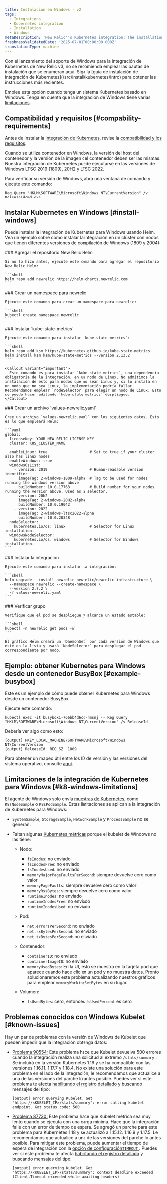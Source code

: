 ```yaml
---
title: Instalación en Windows - v2
tags:
  - Integrations
  - Kubernetes integration
  - Installation
  - Windows
metaDescription: 'New Relic''s Kubernetes integration: The installation of Kubernetes on Windows'
freshnessValidatedDate: '2025-07-01T00:00:00.000Z'
translationType: machine
---
```


<Callout title="importante">
  Con el lanzamiento del soporte de Windows para la integración de Kubernetes de New Relic v3, no se recomienda emplear las pautas de instalación que se enumeran aquí. Siga la [guía de instalación de integración de Kubernetes](/src/install/kubernetes/intro) para obtener las instrucciones más recientes.
</Callout>

Emplee esta opción cuando tenga un sistema Kubernetes basado en Windows. Tenga en cuenta que la integración de Windows tiene varias [limitaciones](#k8-windows-limitations).

## Compatibilidad y requisitos [#compability-requirements]

Antes de instalar la [integración de Kubernetes](/docs/integrations/kubernetes-integration/get-started/introduction-kubernetes-integration), revise la [compatibilidad y los requisitos](/docs/integrations/kubernetes-integration/get-started/kubernetes-integration-compatibility-requirements).

<Callout variant="important">
  Cuando se utiliza contenedor en Windows, la versión del host del contenedor y la versión de la imagen del contenedor deben ser las mismas. Nuestra integración de Kubernetes puede ejecutarse en las versiones de Windows LTSC 2019 (1809), 20H2 y LTSC 2022.
</Callout>

Para verificar su versión de Windows, abra una ventana de comando y ejecute este comando:

```shell
Reg Query "HKLM\SOFTWARE\Microsoft\Windows NT\CurrentVersion" /v
ReleaseIdcmd.exe
```

## Instalar Kubernetes en Windows [#install-windows]

Puede instalar la integración de Kubernetes para Windows usando Helm. Vea un ejemplo sobre cómo instalar la integración en un clúster con nodos que tienen diferentes versiones de compilación de Windows (1809 y 2004):

<Steps>
  <Step>
    ### Agregar el repositorio New Relic Helm

    Si no lo hizo antes, ejecute este comando para agregar el repositorio New Relic Helm:

    ```shell
    helm repo add newrelic https://helm-charts.newrelic.com
    ```
  </Step>

  <Step>
    ### Crear un namespace para newrelic

    Ejecute este comando para crear un namespace para newrelic:

    ```shell
    kubectl create namespace newrelic
    ```
  </Step>

  <Step>
    ### Instalar `kube-state-metrics`

    Ejecute este comando para instalar `kube-state-metrics`:

    ```shell
    helm repo add ksm https://kubernetes.github.io/kube-state-metrics
    helm install ksm ksm/kube-state-metrics --version 2.13.2
    ```

    <Callout variant="important">
      Este comando es para instalar `kube-state-metrics`, una dependencia obligatoria de la integración, en un nodo de Linux. No admitimos la instalación de esto para nodos que no sean Linux y, si lo instala en un nodo que no sea Linux, la implementación podría fallar. Recomendamos emplear `nodeSelector` para elegir un nodo de Linux. Esto se puede hacer editando `kube-state-metrics` despliegue.
    </Callout>
  </Step>

  <Step>
    ### Crear un archivo `values-newrelic.yaml`

    Cree un archivo `values-newrelic.yaml` con los siguientes datos. Esto es lo que empleará Helm:

    ```yaml
    global:
      licenseKey: YOUR_NEW_RELIC_LICENSE_KEY
      cluster: K8S_CLUSTER_NAME

      enableLinux: true                   # Set to true if your cluster also has linux nodes
      enableWindows: true
      windowsOsList:
        - version: 2019                   # Human-readable version identifier
          imageTag: 2-windows-1809-alpha  # Tag to be used for nodes running the windows version above
          buildNumber: 10.0.17763         # Build number for your nodes running the version above. Used as a selector.
        - version: 20h2
          imageTag: 2-windows-20H2-alpha
          buildNumber: 10.0.19042
        - version: 2022
          imageTag: 2-windows-ltsc2022-alpha
          buildNumber: 10.0.20348
      nodeSelector:
        kubernetes.io/os: linux           # Selector for Linux installation.
      windowsNodeSelector:
        kubernetes.io/os: windows         # Selector for Windows installation.
    ```
  </Step>

  <Step>
    ### Instalar la integración

    Ejecute este comando para instalar la integración:

    ```shell
    helm upgrade --install newrelic newrelic/newrelic-infrastructure \
      --namespace newrelic --create-namespace \
      --version 2.7.2 \
      -f values-newrelic.yaml
    ```
  </Step>

  <Step>
    ### Verificar grupo

    Verifique que el pod se despliegue y alcance un estado estable:

    ```shell
    kubectl -n newrelic get pods -w
    ```

    El gráfico Helm creará un `DaemonSet` por cada versión de Windows que esté en la lista y usará `NodeSelector` para desplegar el pod correspondiente por nodo.
  </Step>
</Steps>

## Ejemplo: obtener Kubernetes para Windows desde un contenedor BusyBox [#example-busybox]

Este es un ejemplo de cómo puede obtener Kubernetes para Windows desde un contenedor BusyBox.

Ejecute este comando:

```shell
kubectl exec -it busybox1-766bb4d6cc-rmsnj -- Reg Query
"HKLM\SOFTWARE\Microsoft\Windows NT\CurrentVersion" /v ReleaseId
```

Debería ver algo como esto:

```shell
[output] HKEY_LOCAL_MACHINE\SOFTWARE\Microsoft\Windows NT\CurrentVersion
[output] ReleaseId	REG_SZ	1809
```

Para obtener un mapeo útil entre los ID de versión y las versiones del sistema operativo, consulte [aquí](https://hub.docker.com/_/microsoft-windows-servercore).

## Limitaciones de la integración de Kubernetes para Windows [#k8-windows-limitations]

El agente de Windows solo envía [muestras de Kubernetes](/docs/kubernetes-pixie/kubernetes-integration/understand-use-data/find-use-your-kubernetes-data/#event-types), como `K8sNodeSample` o `K8sPodSample`. Estas limitaciones se aplican a la integración de Kubernetes para Windows:

* `SystemSample`, `StorageSample`, `NetworkSample` y `ProcessSample` no se generan.

* Faltan algunas [Kubernetes métricas](/docs/integrations/kubernetes-integration/understand-use-data/understand-use-data#metrics) porque el kubelet de Windows no las tiene:

  * Nodo:

    * `fsInodes`: no enviado
    * `fsInodesFree`: no enviado
    * `fsInodesUsed`: no enviado
    * `memoryMajorPageFaultsPerSecond`: siempre devuelve cero como valor
    * `memoryPageFaults`: siempre devuelve cero como valor
    * `memoryRssBytes`: siempre devuelve cero como valor
    * `runtimeInodes`: no enviado
    * `runtimeInodesFree`: no enviado
    * `runtimeInodesUsed`: no enviado

  * Pod:

    * `net.errorsPerSecond`: no enviado
    * `net.rxBytesPerSecond`: no enviado
    * `net.txBytesPerSecond`: no enviado

  * Contenedor:

    * `containerID`: no enviado
    * `containerImageID`: no enviado
    * `memoryUsedBytes`: En la UI, esto se muestra en la tarjeta pod que aparece cuando hace clic en un pod y no muestra datos. Pronto solucionaremos este problema actualizando nuestros gráficos para emplear `memoryWorkingSetBytes` en su lugar.

  * Volumen:
    * `fsUsedBytes`: cero, entonces `fsUsedPercent` es cero

## Problemas conocidos con Windows Kubelet [#known-issues]

Hay un par de problemas con la versión de Windows de Kubelet que pueden impedir que la integración obtenga datos:

* [Problema 90554:](https://github.com/kubernetes/kubernetes/pull/90554) Este problema hace que Kubelet devuelva 500 errores cuando la integración realiza una solicitud al extremo `/stats/summary` . Se incluirá en la versión Kubernetes 1.19 y se ha compatible con las versiones 1.16.11. 1.17.7 y 1.18.4. No existe una solución para este problema en el lado de la integración; le recomendamos que actualice a una de las versiones del parche lo antes posible. Puedes ver si este problema te afecta [habilitando el registro detallado](/docs/kubernetes-pixie/kubernetes-integration/advanced-configuration/get-logs-version/#verbose-logging) y buscando mensajes del tipo:

  ```shell
  [output] error querying Kubelet. Get "https://<KUBELET_IP>/stats/summary": error calling kubelet endpoint. Got status code: 500
  ```

* [Problema 87730:](https://github.com/kubernetes/kubernetes/pull/87730) Este problema hace que Kubelet métrica sea muy lento cuando se ejecuta con una carga mínima. Hace que la integración falle con un error de tiempo de espera. Se agregó un parche para este problema para Kubernetes 1.18 y se actualizó a 1.15.12. 1.16.9 y 1.17.5. Le recomendamos que actualice a una de las versiones del parche lo antes posible. Para mitigar este problema, puede aumentar el tiempo de espera de integración con la [opción de configuración`TIMEOUT` ](/docs/integrations/kubernetes-integration/installation/kubernetes-integration-install-configure#kube-state-metrics-timeout-change). Puedes ver si este problema te afecta [habilitando el registro detallado](/docs/kubernetes-pixie/kubernetes-integration/advanced-configuration/get-logs-version/#verbose-logging) y buscando mensajes del tipo:

  ```shell
  [output] error querying Kubelet. Get "https://<KUBELET_IP>/stats/summary": context deadline exceeded (Client.Timeout exceeded while awaiting headers)
  ```